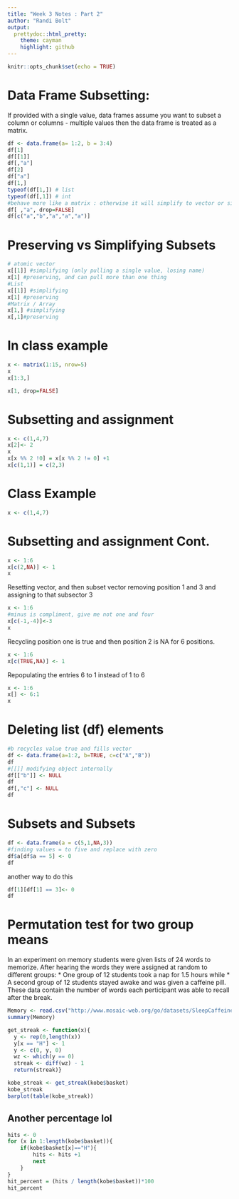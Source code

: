 ```yaml
---
title: "Week 3 Notes : Part 2"
author: "Randi Bolt"
output:
  prettydoc::html_pretty:
    theme: cayman
    highlight: github
---
```


```r
knitr::opts_chunk$set(echo = TRUE)
```

# Data Frame Subsetting: 
If provided with a single value, data frames assume you want to subset a column or columns - multiple values then the data frame is treated as a matrix. 

```r
df <- data.frame(a= 1:2, b = 3:4)
df[1]
df[[1]]
df[,"a"]
df[2]
df["a"]
df[1,]
typeof(df[1,]) # list 
typeof(df[,1]) # int
#behave more like a matrix : otherwise it will simplify to vector or single value 
df[ ,"a", drop=FALSE]
df[c("a","b","a","a","a")]
```
# Preserving vs Simplifying Subsets
```r
# atomic vector 
x[[1]] #simplifying (only pulling a single value, losing name)
x[1] #preserving, and can pull more than one thing
#List
x[[1]] #simplifying
x[1] #preserving
#Matrix / Array
x[1,] #simplifying
x[,1]#preserving

```

# In class example
```r
x <- matrix(1:15, nrow=5)
x
x[1:3,]

x[1, drop=FALSE]
```

# Subsetting and assignment 
```r
x <- c(1,4,7)
x[2]<- 2
x
x[x %% 2 !0] = x[x %% 2 != 0] +1
x[c(1,1)] = c(2,3)
```

# Class Example
```r
x <- c(1,4,7)
```
# Subsetting and assignment Cont. 
```r
x <- 1:6
x[c(2,NA)] <- 1
x
```
Resetting vector, and then subset vector removing position 1 and 3 and assigning to that subsector 3 
```r
x <- 1:6
#minus is compliment, give me not one and four
x[c(-1,-4)]<-3
x
```
Recycling position one is true and then position 2 is NA for 6 positions. 
```r
x <- 1:6
x[c(TRUE,NA)] <- 1 
```
Repopulating the entries 6 to 1 instead of 1 to 6 
```r
x <- 1:6
x[] <- 6:1
x
```

# Deleting list (df) elements
```r
#b recycles value true and fills vector 
df <- data.frame(a=1:2, b=TRUE, c=c("A","B"))
df
#[[]] modifying object internally 
df[["b"]] <- NULL
df
df[,"c"] <- NULL
df
```
# Subsets and Subsets
```r
df <- data.frame(a = c(5,1,NA,3))
#finding values = to five and replace with zero
df$a[df$a == 5] <- 0
df
```

another way to do this
```r
df[1][df[1] == 3]<- 0
df
```
# Permutation test for two group means
In an experiment on memory students were given lists of 24 words to memorize. After hearing the words they were assigned at random to different groups:
* One group of 12 students took a nap for 1.5 hours while 
* A second group of 12 students stayed awake and was given a caffeine pill. 
These data contain the number of words each perticipant was able to recall after the break. 
```r
Memory <- read.csv("http://www.mosaic-web.org/go/datasets/SleepCaffeine.csv")
summary(Memory)
```

```r
get_streak <- function(x){
  y <- rep(0,length(x))
  y[x == "H"] <- 1
  y <- c(0, y, 0)
  wz <- which(y == 0)
  streak <- diff(wz) - 1
  return(streak)}

kobe_streak <- get_streak(kobe$basket)
kobe_streak
barplot(table(kobe_streak))
```

## Another percentage lol 
```r
hits <- 0
for (x in 1:length(kobe$basket)){
    if(kobe$basket[x]=="H"){
        hits <- hits +1 
        next
    }
}
hit_percent = (hits / length(kobe$basket))*100
hit_percent
```

